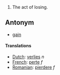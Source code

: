 #The act of losing.

==Antonym==
*[[gain]]

====Translations====
*[[Dutch]]: [[verlies]] ''n''
*[[French]]: [[perte]] ''f''
*[[Romanian]]: [[pierdere]] ''f''